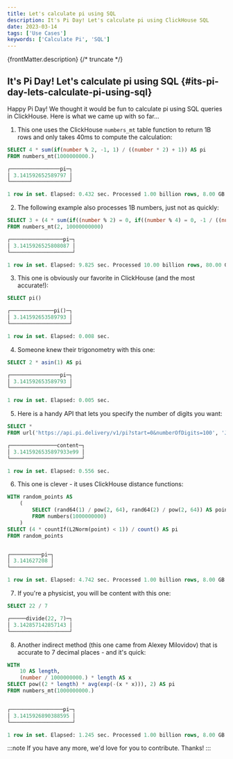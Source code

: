 ```yaml
---
title: Let's calculate pi using SQL
description: It's Pi Day! Let's calculate pi using ClickHouse SQL
date: 2023-03-14
tags: ['Use Cases']
keywords: ['Calculate Pi', 'SQL']
---
```


{frontMatter.description}
{/* truncate */}

## It's Pi Day! Let's calculate pi using SQL {#its-pi-day-lets-calculate-pi-using-sql}

Happy Pi Day! We thought it would be fun to calculate pi using SQL queries in ClickHouse. Here is what we came up with so far...


1. This one uses the ClickHouse `numbers_mt` table function to return 1B rows and only takes 40ms to compute the calculation:

```sql
SELECT 4 * sum(if(number % 2, -1, 1) / ((number * 2) + 1)) AS pi
FROM numbers_mt(1000000000.)

┌────────────────pi─┐
│ 3.141592652589797 │
└───────────────────┘

1 row in set. Elapsed: 0.432 sec. Processed 1.00 billion rows, 8.00 GB (2.32 billion rows/s., 18.53 GB/s.)
```

2. The following example also processes 1B numbers, just not as quickly:

```sql
SELECT 3 + (4 * sum(if((number % 2) = 0, if((number % 4) = 0, -1 / ((number * (number + 1)) * (number + 2)), 1 / ((number * (number + 1)) * (number + 2))), 0))) AS pi
FROM numbers_mt(2, 10000000000)

┌─────────────────pi─┐
│ 3.1415926525808087 │
└────────────────────┘

1 row in set. Elapsed: 9.825 sec. Processed 10.00 billion rows, 80.00 GB (1.02 billion rows/s., 8.14 GB/s.)
```

3. This one is obviously our favorite in ClickHouse (and the most accurate!):

```sql
SELECT pi()

┌──────────────pi()─┐
│ 3.141592653589793 │
└───────────────────┘

1 row in set. Elapsed: 0.008 sec.
```

4. Someone knew their trigonometry with this one:

```sql
SELECT 2 * asin(1) AS pi

┌────────────────pi─┐
│ 3.141592653589793 │
└───────────────────┘

1 row in set. Elapsed: 0.005 sec.
```

5. Here is a handy API that lets you specify the number of digits you want:

```sql
SELECT *
FROM url('https://api.pi.delivery/v1/pi?start=0&numberOfDigits=100', 'JSONEachRow')

┌───────────────content─┐
│ 3.1415926535897933e99 │
└───────────────────────┘

1 row in set. Elapsed: 0.556 sec.
```

6. This one is clever  - it uses ClickHouse distance functions:

```sql
WITH random_points AS
    (
        SELECT (rand64(1) / pow(2, 64), rand64(2) / pow(2, 64)) AS point
        FROM numbers(1000000000)
    )
SELECT (4 * countIf(L2Norm(point) < 1)) / count() AS pi
FROM random_points


┌──────────pi─┐
│ 3.141627208 │
└─────────────┘

1 row in set. Elapsed: 4.742 sec. Processed 1.00 billion rows, 8.00 GB (210.88 million rows/s., 1.69 GB/s.)
```

7. If you're a physicist, you will be content with this one:

```sql
SELECT 22 / 7

┌─────divide(22, 7)─┐
│ 3.142857142857143 │
└───────────────────┘
```

8. Another indirect method (this one came from Alexey Milovidov) that is accurate to 7 decimal places - and it's quick:

```sql
WITH
    10 AS length,
    (number / 1000000000.) * length AS x
SELECT pow((2 * length) * avg(exp(-(x * x))), 2) AS pi
FROM numbers_mt(1000000000.)


┌─────────────────pi─┐
│ 3.1415926890388595 │
└────────────────────┘

1 row in set. Elapsed: 1.245 sec. Processed 1.00 billion rows, 8.00 GB (803.25 million rows/s., 6.43 GB/s.)
```

:::note
If you have any more, we'd love for you to contribute. Thanks!
:::
